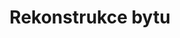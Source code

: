 ---
title: "Rekonstrukce bytu"
publishedAt: ""
images:
  - "/images/projects/work-3/photo_1.jpg"
  - "/images/projects/work-3/photo_2.jpg"
  - "/images/projects/work-3/photo_3.jpg"
  - "/images/projects/work-3/photo_4.jpg"
  - "/images/projects/work-3/photo_5.jpg"
  - "/images/projects/work-3/photo_6.jpg"
  - "/images/projects/work-3/photo_7.jpg"
  - "/images/projects/work-3/photo_8.jpg"
  - "/images/projects/work-3/photo_9.jpg"
---